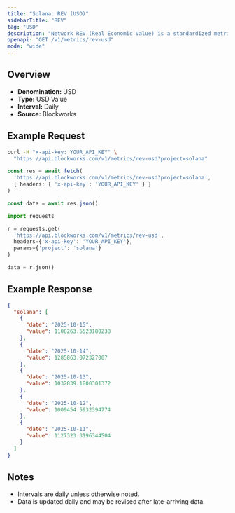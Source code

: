 ```yaml
---
title: "Solana: REV (USD)"
sidebarTitle: "REV"
tag: "USD"
description: "Network REV (Real Economic Value) is a standardized metric that tracks blockchain value accrual generated by user activity. REV consists of both in-protocol transaction fees and out-of-protocol tips that users pay for transaction execution, so it measures the monetary demand to transact onchain."
openapi: "GET /v1/metrics/rev-usd"
mode: "wide"
---
```


## Overview

- **Denomination:** USD
- **Type:** USD Value
- **Interval:** Daily
- **Source:** Blockworks

## Example Request

<CodeGroup>

```bash cURL
curl -H "x-api-key: YOUR_API_KEY" \
  "https://api.blockworks.com/v1/metrics/rev-usd?project=solana"
```

```typescript TypeScript
const res = await fetch(
  'https://api.blockworks.com/v1/metrics/rev-usd?project=solana',
  { headers: { 'x-api-key': 'YOUR_API_KEY' } }
)

const data = await res.json()
```

```python Python
import requests

r = requests.get(
  'https://api.blockworks.com/v1/metrics/rev-usd',
  headers={'x-api-key': 'YOUR_API_KEY'},
  params={'project': 'solana'}
)

data = r.json()
```

</CodeGroup>

## Example Response

```json
{
  "solana": [
    {
      "date": "2025-10-15",
      "value": 1108263.5523180238
    },
    {
      "date": "2025-10-14",
      "value": 1285863.072327007
    },
    {
      "date": "2025-10-13",
      "value": 1032839.1800301372
    },
    {
      "date": "2025-10-12",
      "value": 1009454.5932394774
    },
    {
      "date": "2025-10-11",
      "value": 1127323.3196344504
    }
  ]
}
```

## Notes
- Intervals are daily unless otherwise noted.
- Data is updated daily and may be revised after late-arriving data.